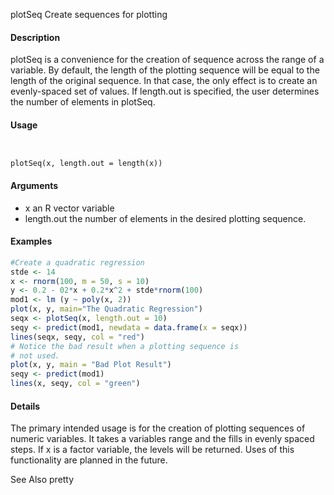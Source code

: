 
plotSeq Create sequences for plotting

#### Description

plotSeq is a convenience for the creation of sequence across the range of a variable. By default, the length of the plotting sequence will be equal to the length of the original sequence. In that case, the only effect is to create an evenly-spaced set of values. If length.out is specified, the user determines the number of elements in plotSeq.

#### Usage

<pre><code>

plotSeq(x, length.out = length(x))
</code></pre>

#### Arguments

* x an R vector variable
* length.out the number of elements in the desired plotting sequence.


#### Examples
```r


#Create a quadratic regression
stde <- 14
x <- rnorm(100, m = 50, s = 10)
y <- 0.2 - 02*x + 0.2*x^2 + stde*rnorm(100)
mod1 <- lm (y ~ poly(x, 2))
plot(x, y, main="The Quadratic Regression")
seqx <- plotSeq(x, length.out = 10)
seqy <- predict(mod1, newdata = data.frame(x = seqx))
lines(seqx, seqy, col = "red")
# Notice the bad result when a plotting sequence is
# not used.
plot(x, y, main = "Bad Plot Result")
seqy <- predict(mod1)
lines(x, seqy, col = "green")

```

#### Details

The primary intended usage
is for the creation of plotting sequences of numeric variables. It takes
a variables range and the fills in evenly spaced steps. If x is a factor variable, the levels will be
returned. Uses of this functionality are planned in the future.

See Also
pretty
